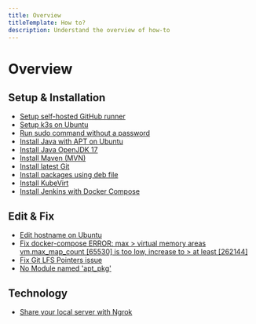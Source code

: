 ```yaml
---
title: Overview
titleTemplate: How to?
description: Understand the overview of how-to
---
```


# Overview

## Setup & Installation

- [Setup self-hosted GitHub runner](/blog/setup-and-install#setup-self-hosted-github-runner)
- [Setup k3s on Ubuntu](/blog/setup-and-install#setup-k3s-on-ubuntu)
- [Run sudo command without a password](/blog/setup-and-install#run-sudo-command-without-a-password)
- [Install Java with APT on Ubuntu](/blog/setup-and-install#install-java-with-apt-on-ubuntu)
- [Install Java OpenJDK 17](/blog/setup-and-install#install-java-openjdk-17)
- [Install Maven (MVN)](/blog/setup-and-install#install-maven-mvn)
- [Install latest Git](/blog/setup-and-install#install-latest-git)
- [Install packages using deb file](/blog/setup-and-install#install-packages-using-deb-file)
- [Install KubeVirt](/blog/setup-and-install#install-kubevirt)
- [Install Jenkins with Docker Compose](/blog/setup-and-install#install-jenkins-with-docker-compose)

## Edit & Fix

- [Edit hostname on Ubuntu](/blog/edit-and-fix#edit-hostname-on-ubuntu)
- [Fix docker-compose ERROR: max > virtual memory areas vm.max_map_count [65530] is too low, increase to > at least [262144]](/blog/edit-and-fix#fix-docker-compose-error-max-virtual-memory-areas-vm-max-map-count-65530-is-too-low-increase-to-at-least-262144)
- [Fix Git LFS Pointers issue](/blog/edit-and-fix#fix-git-lfs-pointers-issue)
- [No Module named 'apt_pkg'](/blog/edit-and-fix#no-module-named-apt_pkg)

## Technology

- [Share your local server with Ngrok](/blog/technology#share-your-local-server-with-ngrok)
